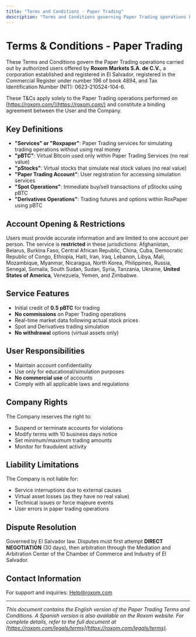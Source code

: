```yaml
---
title: "Terms and Conditions - Paper Trading"
description: "Terms and Conditions governing Paper Trading operations by Roxom Markets S.A. de C.V."
---
```


# Terms & Conditions - Paper Trading

These Terms and Conditions govern the Paper Trading operations carried out by authorized users offered by **Roxom Markets S.A. de C.V.**, a corporation established and registered in El Salvador, registered in the Commercial Register under number 196 of book 4894, and Tax Identification Number (NIT): 0623-210524-104-6.

These T&Cs apply solely to the Paper Trading operations performed on [https://roxom.com/](https://roxom.com/) and constitute a binding agreement between the User and the Company.

## Key Definitions

- **"Services" or "Roxpaper"**: Paper Trading services for simulating trading operations without using real money
- **"pBTC"**: Virtual Bitcoin used only within Paper Trading Services (no real value)
- **"pStocks"**: Virtual stocks that simulate real stock values (no real value)
- **"Paper Trading Account"**: User registration for accessing simulation services
- **"Spot Operations"**: Immediate buy/sell transactions of pStocks using pBTC
- **"Derivatives Operations"**: Trading futures and options within RoxPaper using pBTC

## Account Opening & Restrictions

Users must provide accurate information and are limited to one account per person. The service is **restricted** in these jurisdictions: Afghanistan, Belarus, Burkina Faso, Central African Republic, China, Cuba, Democratic Republic of Congo, Ethiopia, Haiti, Iran, Iraq, Lebanon, Libya, Mali, Mozambique, Myanmar, Nicaragua, North Korea, Philippines, Russia, Senegal, Somalia, South Sudan, Sudan, Syria, Tanzania, Ukraine, **United States of America**, Venezuela, Yemen, and Zimbabwe.

## Service Features

- Initial credit of **0.5 pBTC** for trading
- **No commissions** on Paper Trading operations
- Real-time market data following actual stock prices
- Spot and Derivatives trading simulation
- **No withdrawal** options (virtual assets only)

## User Responsibilities

- Maintain account confidentiality
- Use only for educational/simulation purposes
- **No commercial use** of accounts
- Comply with all applicable laws and regulations

## Company Rights

The Company reserves the right to:
- Suspend or terminate accounts for violations
- Modify terms with 10 business days notice
- Set minimum/maximum trading amounts
- Monitor for fraudulent activity

## Liability Limitations

The Company is not liable for:
- Service interruptions due to external causes
- Virtual asset losses (as they have no real value)
- Technical issues or force majeure events
- User errors in paper trading operations

## Dispute Resolution

Governed by El Salvador law. Disputes must first attempt **DIRECT NEGOTIATION** (30 days), then arbitration through the Mediation and Arbitration Center of the Chamber of Commerce and Industry of El Salvador.

## Contact Information

For support and inquiries: [Help@roxom.com](mailto:Help@roxom.com)

---

*This document contains the English version of the Paper Trading Terms and Conditions. A Spanish version is also available on the Roxom website. For complete details, refer to the full document at [https://roxom.com/legals/terms](https://roxom.com/legals/terms).*